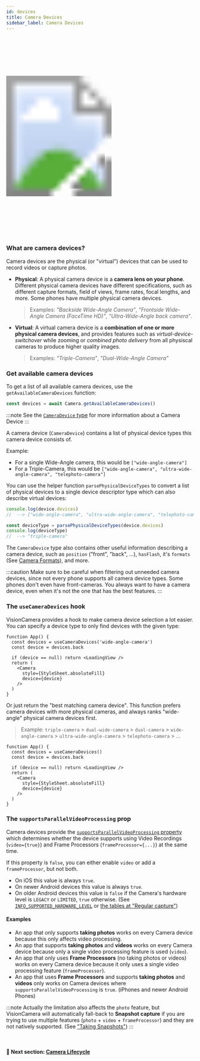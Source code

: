 ```yaml
---
id: devices
title: Camera Devices
sidebar_label: Camera Devices
---
```



<div>
  <svg xmlns="http://www.w3.org/2000/svg" width="283" height="535" style={{ float: 'right' }}>
    <image href={useBaseUrl("img/demo.gif")} x="18" y="33" width="247" height="469"  />
    <image href={useBaseUrl("img/frame.png")} width="283" height="535" />
  </svg>
</div>

### What are camera devices?

Camera devices are the physical (or "virtual") devices that can be used to record videos or capture photos.

* **Physical**: A physical camera device is a **camera lens on your phone**. Different physical camera devices have different specifications, such as different capture formats, field of views, frame rates, focal lengths, and more. Some phones have multiple physical camera devices.

  > Examples: _"Backside Wide-Angle Camera"_, _"Frontside Wide-Angle Camera (FaceTime HD)"_, _"Ultra-Wide-Angle back camera"_.

* **Virtual**: A virtual camera device is a **combination of one or more physical camera devices**, and provides features such as _virtual-device-switchover_ while zooming or _combined photo delivery_ from all physiscal cameras to produce higher quality images.

  > Examples: _"Triple-Camera"_, _"Dual-Wide-Angle Camera"_

### Get available camera devices

To get a list of all available camera devices, use the `getAvailableCameraDevices` function:

```ts
const devices = await Camera.getAvailableCameraDevices()
```

:::note
See the [`CameraDevice` type](https://github.com/mrousavy/react-native-vision-camera/blob/main/src/CameraDevice.ts) for more information about a Camera Device
:::

A camera device (`CameraDevice`) contains a list of physical device types this camera device consists of.

Example:
* For a single Wide-Angle camera, this would be `["wide-angle-camera"]`
* For a Triple-Camera, this would be `["wide-angle-camera", "ultra-wide-angle-camera", "telephoto-camera"]`

You can use the helper function `parsePhysicalDeviceTypes` to convert a list of physical devices to a single device descriptor type which can also describe virtual devices:

```ts
console.log(device.devices)
//  --> ["wide-angle-camera", "ultra-wide-angle-camera", "telephoto-camera"]

const deviceType = parsePhysicalDeviceTypes(device.devices)
console.log(deviceType)
//  --> "triple-camera"
```

The `CameraDevice` type also contains other useful information describing a camera device, such as `position` ("front", "back", ...), `hasFlash`, it's `formats` (See [Camera Formats](formats)), and more.

:::caution
Make sure to be careful when filtering out unneeded camera devices, since not every phone supports all camera device types. Some phones don't even have front-cameras. You always want to have a camera device, even when it's not the one that has the best features.
:::

### The `useCameraDevices` hook

VisionCamera provides a hook to make camera device selection a lot easier. You can specify a device type to only find devices with the given type:

```tsx
function App() {
  const devices = useCameraDevices('wide-angle-camera')
  const device = devices.back

  if (device == null) return <LoadingView />
  return (
    <Camera
      style={StyleSheet.absoluteFill}
      device={device}
    />
  )
}
```

Or just return the "best matching camera device". This function prefers camera devices with more physical cameras, and always ranks "wide-angle" physical camera devices first.

> Example: `triple-camera` > `dual-wide-camera` > `dual-camera` > `wide-angle-camera` > `ultra-wide-angle-camera` > `telephoto-camera` > ...

```tsx
function App() {
  const devices = useCameraDevices()
  const device = devices.back

  if (device == null) return <LoadingView />
  return (
    <Camera
      style={StyleSheet.absoluteFill}
      device={device}
    />
  )
}
```

### The `supportsParallelVideoProcessing` prop

Camera devices provide the [`supportsParallelVideoProcessing` property](/docs/api/interfaces/cameradevice.cameradevice-1#supportsparallelvideoprocessing) which determines whether the device supports using Video Recordings (`video={true}`) and Frame Processors (`frameProcessor={...}`) at the same time.

If this property is `false`, you can either enable `video` or add a `frameProcessor`, but not both.

* On iOS this value is always `true`.
* On newer Android devices this value is always `true`.
* On older Android devices this value is `false` if the Camera's hardware level is `LEGACY` or `LIMITED`, `true` otherwise. (See [`INFO_SUPPORTED_HARDWARE_LEVEL`](https://developer.android.com/reference/android/hardware/camera2/CameraCharacteristics#INFO_SUPPORTED_HARDWARE_LEVEL) or [the tables at "Regular capture"](https://developer.android.com/reference/android/hardware/camera2/CameraDevice#regular-capture))

#### Examples

* An app that only supports **taking photos** works on every Camera device because this only affects video processing.
* An app that supports **taking photos** and **videos** works on every Camera device because only a single video processing feature is used (`video`).
* An app that only uses **Frame Processors** (no taking photos or videos) works on every Camera device because it only uses a single video processing feature (`frameProcessor`).
* An app that uses **Frame Processors** and supports **taking photos** and **videos** only works on Camera devices where `supportsParallelVideoProcessing` is `true`. (iPhones and newer Android Phones)

:::note
Actually the limitation also affects the `photo` feature, but VisionCamera will automatically fall-back to **Snapshot capture** if you are trying to use multiple features (`photo` + `video` + `frameProcessor`) and they are not natively supported. (See ["Taking Snapshots"](/docs/guides/capturing#taking-snapshots))
:::

<br />

#### 🚀 Next section: [Camera Lifecycle](lifecycle)
